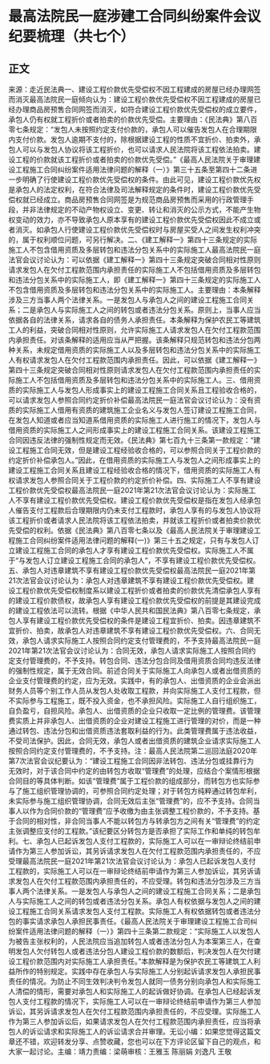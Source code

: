 # 最高法院民一庭涉建工合同纠纷案件会议纪要梳理（共七个）
## 正文
来源：走近民法典一、建设工程价款优先受偿权不因工程建成的房屋已经办理网签而消灭最高法院民一庭倾向认为：建设工程价款优先受偿权不因工程建成的房屋已经办理商品房预售合同网签而消灭，如符合建设工程价款优先受偿权的成立要件，承包人仍有权就工程折价或者拍卖的价款优先受偿。主要理由：《民法典》第八百零七条规定：“发包人未按照约定支付价款的，承包人可以催告发包人在合理期限内支付价款。发包人逾期不支付的，除根据建设工程的性质不宜折价、拍卖外，承包人可以与发包人协议将该工程折价，也可以请求人民法院将该工程依法拍卖。建设工程的价款就该工程折价或者拍卖的价款优先受偿。”《最高人民法院关于审理建设工程施工合同纠纷案件适用法律问题的解释（一）》第三十五条至第四十二条进一步明确了行使建设工程价款优先受偿权的条件。由此可见，建设工程价款优先权是承包人的法定权利，在符合法律及司法解释规定的条件时，建设工程价款优先受偿权就已经成立。商品房预售合同网签是为规范商品房预售而采用的行政管理手段，并非法律规定的不动产物权设立、变更、转让和消灭的公示方式，不能产生物权变动的效力，亦不导致承包人原本享有的建设工程价款优先受偿权因此不成立或者消灭。如承包人行使建设工程价款优先受偿权时与房屋买受人之间发生权利冲突的，属于权利顺位问题，可另行解决。二、《建工解释一》第四十三条规定的实际施工人不包含借用资质及多层转包和违法分包关系中的实际施工人最高法院民一庭法官会议讨论认为：可以依据《建工解释一》第四十三条规定突破合同相对性原则请求发包人在欠付工程款范围内承担责任的实际施工人不包括借用资质及多层转包和违法分包关系中的实际施工人，即《建工解释一》第四十三条规定的实际施工人不包含借用资质及多层转包和违法分包关系中的实际施工人。主要理由：本条解释涉及三方当事人两个法律关系。一是发包人与承包人之间的建设工程施工合同关系；二是承包人与实际施工人之间的转包或者违法分包关系。原则上，当事人应当依据各自的法律关系，请求各自的债务人承担责任。本条解释为保护农民工等建筑工人的利益，突破合同相对性原则，允许实际施工人请求发包人在欠付工程款范围内承担责任。对该条解释的适用应当从严把握。该条解释只规范转包和违法分包两种关系，未规定借用资质的实际施工人以及多层转包和违法分包关系中的实际施工人有权请求发包人在欠付工程款范围内承担责任。因此，可以依据《建工解释一》第四十三条规定突破合同相对性原则请求发包人在欠付工程款范围内承担责任的实际施工人不包括借用资质及多层转包和违法分包关系中的实际施工人。三、借用资质的实际施工人与发包人形成事实上的建设工程施工合同关系且工程验收合格的，可以请求发包人参照合同约定折价补偿最高法院民一庭法官会议讨论认为：没有资质的实际施工人借用有资质的建筑施工企业名义与发包人签订建设工程施工合同，在发包人知道或者应当知道系借用资质的实际施工人进行施工的情况下，发包人与借用资质的实际施工人之间形成事实上的建设工程施工合同关系。该建设工程施工合同因违反法律的强制性规定而无效。《民法典》第七百九十三条第一款规定：“建设工程施工合同无效，但是建设工程经验收合格的，可以参照合同关于工程价款的约定折价补偿承包人。”因此，在借用资质的实际施工人与发包人之间形成事实上的建设工程施工合同关系且建设工程经验收合格的情况下，借用资质的实际施工人有权请求发包人参照合同关于工程价款的约定折价补偿。四、实际施工人不享有建设工程价款优先受偿权最高法院民一庭2021年第21次法官会议讨论认为：实际施工人不享有建设工程价款优先受偿权。建设工程价款优先受偿权是指在发包人经承包人催告支付工程款后合理期限内仍未支付工程款时，承包人享有的与发包人协议将该工程折价或者请求人民法院将该工程依法拍卖，并就该工程折价或者拍卖价款优先受偿的权利。依据《民法典》第八百零七条以及《最高人民法院关于审理建设工程施工合同纠纷案件适用法律问题的解释(一)》第三十五之规定，只有与发包人订立建设工程施工合同的承包人才享有建设工程价款优先受偿权。实际施工人不属于“与发包人订立建设工程施工合同的承包人”，不享有建设工程价款优先受偿权。五、承包人对违章建筑不享有建设工程价款优先受偿权最高法院民一庭2021年第21次法官会议讨论认为：承包人对违章建筑不享有建设工程价款优先受偿权。建设工程价款优先受偿权制度系以建设工程折价或者拍卖的价款优先清偿承包人享有的建设工程价款债权，故承包人享有建设工程价款优先受偿权的前提是其建设完成的建设工程依法可以流转。根据《中华人民共和国民法典》第八百零七条规定，承包人享有建设工程价款优先受偿权的条件是建设工程宜折价、拍卖。因违章建筑不宜折价、拍卖，故承包人对违章建筑不享有建设工程价款优先受偿权。六、合同无效，承包人请求实际施工人按照合同约定支付管理费的，不予支持最高法院民一庭2021年第21次法官会议讨论认为：合同无效，承包人请求实际施工人按照合同约定支付管理费的，不予支持。转包合同、违法分包合同及借用资质合同均违反法律的强制性规定，属于无效合同。前述合同关于实际施工人向承包人或者出借资质的企业支付管理费的约定，应为无效。实践中，有的承包人、出借资质的企业会派出财务人员等个别工作人员从发包人处收取工程款，并向实际施工人支付工程款，但不实际参与工程施工，既不投入资金，也不承担风险。实际施工人自行组织施工，自负盈亏，自担风险。承包人、出借资质的企业只收取一定比例的管理费。该管理费实质上并非承包人、出借资质的企业对建设工程施工进行管理的对价，而是一种通过转包、违法分包和出借资质违法套取利益的行为。此类管理费属于违法收益，不受司法保护。因此，合同无效，承包人或者出借资质的建筑企业请求实际施工人按照合同约定支付管理费的，不予支持。注：最高人民法院第二巡回法庭2020年第7次法官会议纪要认为：“建设工程施工合同因非法转包、违法分包或挂靠行为无效时，对于该合同中约定的由转包方收取“管理费”的处理，应结合个案情形根据合同目的等具体判断。如该“管理费”属于工程价款的组成部分，而转包方也实际参与了施工组织管理协调的，可参照合同约定处理；对于转包方纯粹通过转包牟利，未实际参与施工组织管理协调，合同无效后主张“管理费”的，应不予支持。合同当事人以作为合同价款的“管理费”应予收缴为由主张调整工程价款的，不予支持。基于合同的相对性，非合同当事人不能以转包方与转承包方之间有关“管理费”的约定主张调整应支付的工程款。”该纪要区分转包方是否承担了实际工作和单纯的转包牟利。七、承包人已起诉发包人支付工程款的，实际施工人可以在一审辩论终结前申请作为第三人参加诉讼，其另诉请求发包人在欠付工程款范围内承担责任的，不应受理最高法院民一庭2021年第21次法官会议讨论认为：承包人已起诉发包人支付工程款的，实际施工人可以在一审辩论终结前申请作为第三人参加诉讼，其另诉请求发包人在欠付工程款范围内承担责任的，不应受理。转包和违法分包涉及三方当事人两个法律关系。一是发包人与承包人之间的建设工程施工合同关系；二是承包人与实际施工人之间的转包或者违法分包关系。承包人有权依据与发包人之间的建设工程施工合同关系请求发包人支付工程款。实际施工人有权依据转包或者违法分包的事实请求承包人承担民事责任。《最高人民法院关于审理建设工程施工合司纠纷案件适用法律问题的解释（一）》第四十三条第二款规定：“实际施工人以发包人为被告主张权利的，人民法院应当追加转包人或者违法分包人为本案第三人，在查明发包人欠付转包人或者违法分包人建设工程价款的数额后，判决发包人在欠付建设工程价款范围内对实际施工人承担责任。”本款解释是为保护农民工等建筑工人利益所作的特别规定。实践中存在承包人与实际施工人分别起诉请求发包人承担民事责任的情况。为防止不同生效判决判令发包人就同一债务分别向承包人和实际施工人清偿的情形，需要对承包人和实际施工人的起诉做好协调。在承包人已经起诉发包人支付工程款的情况下，实际施工人可以在一审辩论终结前申请作为第三人参加诉讼，其另诉请求发包人在欠付工程款范围内承担责任的，不应受理。实际施工人作为第三人参加诉讼后，如果请求发包人在欠付工程款范围内承担责任，应当将承包人的诉讼请求和实际施工人的诉讼请求合并审理。无讼小编：如果您觉得这篇文章还不错，欢迎转发分享、点赞收藏，您也可以在下方评论区留下自己的观点，和大家一起讨论。主编：靖力责编：梁萌审核：王雅玉 陈丽娟 刘逸凡 王敬